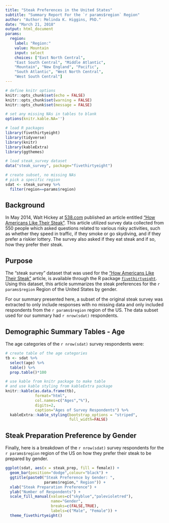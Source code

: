 ```yaml
---
title: "Steak Preferences in the United States"
subtitle: "Summary Report For the `r params$region` Region"
author: "Author: Melinda K. Higgins, PhD."
date: "March 21, 2018"
output: html_document
params:
  region: 
    label: "Region:"
    value: Mountain
    input: select
    choices: ["East North Central",
    "East South Central", "Middle Atlantic",
    "Mountain", "New England", "Pacific",
    "South Atlantic", "West North Central",
    "West South Central"]
---
```


```r
# define knitr options
knitr::opts_chunk$set(echo = FALSE)
knitr::opts_chunk$set(warning = FALSE)
knitr::opts_chunk$set(message = FALSE)

# set any missing NAs in tables to blank
options(knitr.kable.NA='')

# load R packages
library(fivethirtyeight)
library(tidyverse)
library(knitr)
library(kableExtra)
library(ggthemes)

# load steak_survey dataset
data("steak_survey", package="fivethirtyeight")

# create subset, no missing NAs
# pick a specific region
sdat <- steak_survey %>%
  filter(region==params$region)

```

## Background

In May 2014, Walt Hickey at [538.com](http://fivethirtyeight.com/) published an article entitled ["How Americans Like Their Steak"](https://fivethirtyeight.com/features/how-americans-like-their-steak/). This article utilized survey data collected from 550 people which asked questions related to various risky activities, such as whether they speed in traffic, if they smoke or go skydiving, and if they prefer a riskier lottery. The survey also asked if they eat steak and if so, how they prefer their steak.

## Purpose

The "steak survey" dataset that was used for the ["How Americans Like Their Steak"](https://fivethirtyeight.com/features/how-americans-like-their-steak/) article, is available through the R package [`fivethirtyeight`](https://cran.r-project.org/web/packages/fivethirtyeight/index.html). Using this dataset, this article summarizes the steak preferences for the `r params$region` Region of the United States by gender. 

For our summary presented here, a subset of the original steak survey was extracted to only include responses with no missing data and only included respondents from the `r params$region` region of the US. The data subset used for our summary had `r nrow(sdat)` respondents.

## Demographic Summary Tables - Age

The age categories of the `r nrow(sdat)` survey respondents were:

```r
# create table of the age categories
tb <- sdat %>% 
  select(age) %>%
  table() %>%
  prop.table()*100

# use kable from knitr package to make table
# and use kable styling from kableExtra package
knitr::kable(as.data.frame(tb),
             format="html",
             col.names=c("Ages","%"),
             digits=2,
             caption="Ages of Survey Respondents") %>%
  kableExtra::kable_styling(bootstrap_options = "striped",
                            full_width=FALSE)
```

## Steak Preparation Preference by Gender

Finally, here is a breakdown of the `r nrow(sdat)` survey respondents for the `r params$region` region of the US on how they prefer their steak to be prepared by gender.

```r
ggplot(sdat, aes(x = steak_prep, fill = female)) + 
  geom_bar(position="dodge",colour="black") +
  ggtitle(paste0("Steak Preference by Gender: ",
                 params$region," Region")) +
  xlab("Steak Preparation Preference") +
  ylab("Number of Respondents") +
  scale_fill_manual(values=c("skyblue","palevioletred"),
                    name="Gender",
                    breaks=c(FALSE,TRUE),
                    labels=c("Male", "Female")) +
  theme_fivethirtyeight() 
```
